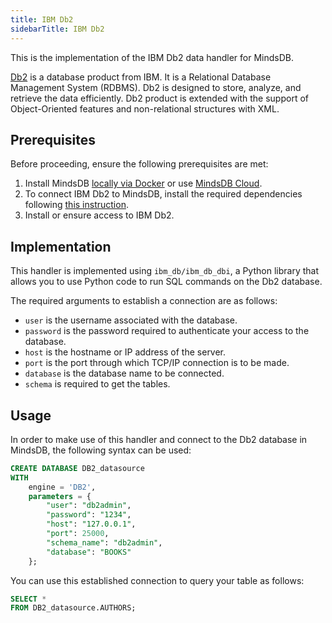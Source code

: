 ```yaml
---
title: IBM Db2
sidebarTitle: IBM Db2
---
```


This is the implementation of the IBM Db2 data handler for MindsDB.

[Db2](https://www.ibm.com/products/db2/database) is a database product from IBM. It is a Relational Database Management System (RDBMS). Db2 is designed to store, analyze, and retrieve the data efficiently. Db2 product is extended with the support of Object-Oriented features and non-relational structures with XML.

## Prerequisites

Before proceeding, ensure the following prerequisites are met:

1. Install MindsDB [locally via Docker](https://docs.mindsdb.com/setup/self-hosted/docker) or use [MindsDB Cloud](https://cloud.mindsdb.com/).
2. To connect IBM Db2 to MindsDB, install the required dependencies following [this instruction](/setup/self-hosted/docker#install-dependencies).
3. Install or ensure access to IBM Db2.

## Implementation

This handler is implemented using `ibm_db/ibm_db_dbi`, a Python library that allows you to use Python code to run SQL commands on the Db2 database.

The required arguments to establish a connection are as follows:

* `user` is the username associated with the database.
* `password` is the password required to authenticate your access to the database.
* `host` is the hostname or IP address of the server.
* `port` is the port through which TCP/IP connection is to be made.
* `database` is the database name to be connected.
* `schema` is required to get the tables.

## Usage

In order to make use of this handler and connect to the Db2 database in MindsDB, the following syntax can be used:

```sql
CREATE DATABASE DB2_datasource
WITH
    engine = 'DB2',
    parameters = {
        "user": "db2admin",
        "password": "1234",
        "host": "127.0.0.1",
        "port": 25000,
        "schema_name": "db2admin",
        "database": "BOOKS"
    };
```

You can use this established connection to query your table as follows:

```sql
SELECT *
FROM DB2_datasource.AUTHORS;
```
